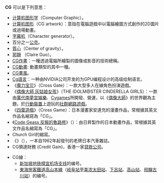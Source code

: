 {{NoteTA
|1=zh-tw:電腦;zh-cn:计算机;
}}
'''CG''' 可以是下列意思：
*[[计算机图形学|计算机图形学]]（Computer Graphic）。
*[[计算机图形|计算机图形]]（CG artwork）：意指在電腦遊戲中以電腦繪圖方式創作的2D圖片或過場動畫。
*[[字幕机|字幕机]]（Character generator）。
*百分之一[[克|公克]]。
*[[質心|質心]]（Center of gravity）。
*[[郭靜|郭靜]] （Claire Guo）。
*[[CG作畫|CG作畫]]：一種透過電腦所繪製的圖像或影音的技術總稱。
*[[CG動畫|CG動畫]]: 動畫類型的其中一種。
*[[CG畫風|CG畫風]]。
*[[Cg語言|Cg語言]]：一种由NVIDIA公司开发的为GPU编程设计的高级绘制语言。
*《[[魔力宝贝|魔力宝贝]]》（Cross Gate）：一款大型多人在線角色扮演遊戲。
*《[[偶像大师_灰姑娘女孩|偶像大師 灰姑娘女孩]]》（THE IDOLM@STER CINDERELLA GIRLS）：一款由[[万代南梦宫娱乐|萬代南夢宮娛樂]]、[[Cygames|Cygames]]所開發、營運，以《[[偶像大师系列|偶像大師]]》的世界觀為主題，於[[移动设备|行動裝置]]上遊玩的[[社交网络游戏|社群網路遊戲]]。
*《[[四葉遊戲|四葉遊戲]]》（Cross Game）：日本漫畫家安達充的漫畫作品，常根據其英文作品名縮寫為「CG」。
*《[[Code_Geass_反叛的魯路修|Code Geass 反叛的魯路修]]》（{{lang|ja|コードギアス 反逆のルルーシュ}}）：由日昇製作的日本動畫作品，常根據其英文作品名縮寫為「CG」。
*Church Girl的縮寫。
*《{{link-ja|Car Graphic|カーグラフィック}}》（{{lang|ja|カーグラフィック}}），一本自1962年起發刊的老牌日本汽車雜誌。
*CG領達財務 (Credit Gain)，香港一家[[貸款公司|貸款公司]]。
{{線路名消歧義}}
*CG線：
**[[新加坡地铁东西线#樟宜机场铁路支线|新加坡地铁樟宜机场支线]]的编号。
**[[東海旅客鐵道|東海旅客鐵道]][[高山本線|高山本線]]（[[岐阜站|岐阜站]]至[[美濃太田車站|美浓太田站]]、[[下呂站|下呂站]]、[[高山站_(日本)|高山站]]、[[飛驒古川站|飛驒古川站]]）的编号。
{{disambig|Cat=二字拉丁字母缩写消歧义}}